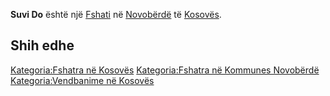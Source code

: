 {{Fshat në Kosovës
 | Emri                = Suvi Do
 | EmriAlt                = Gorni Suvi Do,Gornji Suvi Do,Gornji Suvo Do,Logmire,Logmirë,Suhodoll,Suhodoll i Eperm,Suhodoll i Epërm,Suvi Do,Suvidoll,Горњи Суви До,Суви До
 | Emri (Rasa dhanore) = 
 | Figura              = 
 | Shteti              = Kosovës
 | Komuna              = Novobërdë
 | Kodi postar         = 
 | Sipërfaqja          = 

 | Popullsia           = 

 | Regj. i popullsisë  = 
 | Dend. e popullsisë  = 
 | Faqja zyrtare       = 
 <!--- Koordinatat ----> 
 | Gjerësia            = 42.88667
 | Gjatësia            = 20.84833
 | Lartësia            = 
}}
'''Suvi Do''' është një [[Fshati]] në [[Novobërdë]] të [[Kosovës]].

<!-- == Gjeografia == -->
<!-- == Historia == -->
<!-- == Demografia == -->
== Shih edhe ==
{{Komuna Novobërdë}}
{{Kosovo-Administrata-Cung}}

[[Kategoria:Fshatra në Kosovës]]
[[Kategoria:Fshatra në Kommunes Novobërdë]]
[[Kategoria:Vendbanime në Kosovës]]